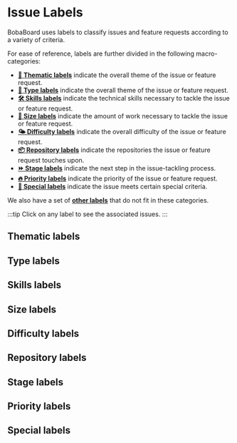 
# Issue Labels

BobaBoard uses labels to classify issues and feature requests according to a variety of criteria.

For ease of reference, labels are further divided in the following macro-categories:

- [**🎨 Thematic labels**](#thematic-labels) indicate the overall theme of the issue or feature request.
- [**🐞 Type labels**](#type-labels) indicate the overall theme of the issue or feature request.
- [**🛠 Skills labels**](#skills-labels) indicate the technical skills necessary to tackle the issue or feature request.
- [**🛶 Size labels**](#size-labels) indicate the amount of work necessary to tackle the issue or feature request.
- [**🌤 Difficulty labels**](#difficulty-labels) indicate the overall difficulty of the issue or feature request.
- [**📦 Repository labels**](#repository-labels) indicate the repositories the issue or feature request touches upon.
- [**⏩ Stage labels**](#stage-labels) indicate the next step in the issue-tackling process.
- [**🔥 Priority labels**](#priority-labels) indicate the priority of the issue or feature request.
- [**🌟 Special labels**](#special-labels) indicate the issue meets certain special criteria.

We also have a set of [**other labels**](#other-labels) that do not fit in these categories.

:::tip
Click on any label to see the associated issues.
:::

## Thematic labels

<FilteredLabelsList prefix="🎨" />

## Type labels

<FilteredLabelsList prefix="🪳" />
<FilteredLabelsList prefix="🐞" />
<FilteredLabelsList prefix="🕷" />
<FilteredLabelsList prefix="🪲" />

## Skills labels

<FilteredLabelsList prefix="🛠" />

## Size labels

<FilteredLabelsList prefix="🛶" />
<FilteredLabelsList prefix="⛵️" />
<FilteredLabelsList prefix="🚢" />

## Difficulty labels

<FilteredLabelsList prefix="🌤" />
<FilteredLabelsList prefix="☁️" />
<FilteredLabelsList prefix="⛈️" />

## Repository labels

<FilteredLabelsList prefix="📦" />

## Stage labels

<FilteredLabelsList prefix="⛔️" />
<FilteredLabelsList prefix="⏩ " />

## Priority labels

<FilteredLabelsList prefix="🔥" />

## Special labels

<FilteredLabelsList prefix="🦵" />
<FilteredLabelsList prefix="🌟" />
<FilteredLabelsList prefix="🚨" />
<FilteredLabelsList prefix="🚧" />
<FilteredLabelsList prefix="💪" />
